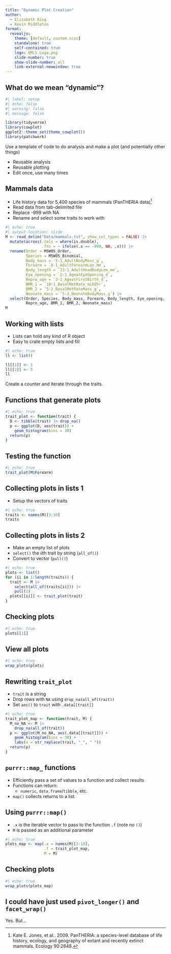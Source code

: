 ```yaml
---
title: "Dynamic Plot Creation"
author:
  - Elizabeth King
  - Kevin Middleton
format:
  revealjs:
    theme: [default, custom.scss]
    standalone: true
    self-contained: true
    logo: QMLS_Logo.png
    slide-number: true
    show-slide-number: all
    link-external-newwindow: true
---
```


## What do we mean "dynamic"?

```r
#| label: setup
#| echo: false
#| warning: false
#| message: false

library(tidyverse)
library(cowplot)
ggplot2::theme_set(theme_cowplot())
library(patchwork)

```

Use a template of code to do analysis and make a plot (and potentially other things)

- Reusable analysis
- Reusable plotting
- Edit once, use many times


## Mammals data {.smaller}

- Life history data for 5,400 species of mammals (PanTHERIA data)^[Kate E. Jones, et al.. 2009. PanTHERIA: a species-level database of life history, ecology, and geography of extant and recently extinct mammals. Ecology 90:2648.]
- Read data from tab-delimited file
- Replace -999 with NA
- Rename and select some traits to work with

```r
#| echo: true
#| output-location: slide
M <- read_delim("Data/mammals.txt", show_col_types = FALSE) |> 
  mutate(across(.cols = where(is.double), 
                .fns = ~ ifelse(.x == -999, NA, .x))) |> 
  rename(Order = MSW05_Order,
         Species = MSW05_Binomial,
         Body_mass = `5-1_AdultBodyMass_g`,
         Forearm = `8-1_AdultForearmLen_mm`,
         Body_length = `13-1_AdultHeadBodyLen_mm`,
         Eye_opening = `2-1_AgeatEyeOpening_d`,
         Repro_age = `3-1_AgeatFirstBirth_d`,
         BMR_1 = `18-1_BasalMetRate_mLO2hr`,
         BMR_2 = `5-2_BasalMetRateMass_g`,
         Neonate_mass = `5-3_NeonateBodyMass_g`) |> 
  select(Order, Species, Body_mass, Forearm, Body_length, Eye_opening,
         Repro_age, BMR_1, BMR_2, Neonate_mass)
M
```


## Working with lists

- Lists can hold any kind of R object
- Easy to crate empty lists and fill 

```r
#| echo: true
ll <- list()

ll[[1]] <- 1
ll[[2]] <- 3
ll
```

Create a counter and iterate through the traits.

## Functions that generate plots

```r
#| echo: true
trait_plot <- function(trait) {
  D <- tibble(trait) |> drop_na()
  p <- ggplot(D, aes(trait)) +
    geom_histogram(bins = 30)
  return(p)
}
```

## Testing the function

```r
#| echo: true
trait_plot(M$Forearm)
```


## Collecting plots in lists 1

- Setup the vectors of traits

```r
#| echo: true
traits <- names(M)[3:10]
traits
```

## Collecting plots in lists 2

- Make an empty list of plots
- `select()` the *ii*th trait by string (`all_of()`)
- Convert to vector (`pull()`)

```r
#| echo: true
plots <- list()
for (ii in 1:length(traits)) {
  trait <- M |> 
    select(all_of(traits[ii])) |> 
    pull(1)
  plots[[ii]] <- trait_plot(trait)
}
```


## Checking plots

```r
#| echo: true
plots[[1]]
```


## View all plots

```r
#| echo: true
wrap_plots(plots)
```


## Rewriting `trait_plot`

- `trait` is a string
- Drop rows with `NA` using `drop_na(all_of(trait))`
- Set `aes()` to `trait` with `.data[[trait]]`

```r
#| echo: true
trait_plot_map <- function(trait, M) {
  M_no_NA <- M |> 
    drop_na(all_of(trait))
  p <- ggplot(M_no_NA, aes(.data[[trait]])) +
    geom_histogram(bins = 30) +
    labs(x = str_replace(trait, "_", " "))
  return(p)
}
```


## `purrr::map_` functions

- Efficiently pass a set of values to a function and collect results
- Functions can return:
  - `numeric`, `data.frame`/`tibble`, etc.
- `map()` collects returns to a list


## Using `purrr::map()`

- `.x` is the iterable vector to pass to the function `.f` (note no `()`)
- `M` is passed as an additional parameter

```r
#| echo: true
plots_map <- map(.x = names(M)[3:10],
                 .f = trait_plot_map,
                 M = M)
```


## Checking plots

```r
#| echo: true
wrap_plots(plots_map)
```


## I could have just used `pivot_longer()` and `facet_wrap()`

Yes. But...

